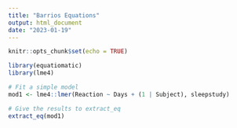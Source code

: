 ```yaml
---
title: "Barrios Equations"
output: html_document
date: "2023-01-19"
---
```


```r
knitr::opts_chunk$set(echo = TRUE)
```

```r
library(equatiomatic)
library(lme4)
```

```r
# Fit a simple model
mod1 <- lme4::lmer(Reaction ~ Days + (1 | Subject), sleepstudy)

# Give the results to extract_eq
extract_eq(mod1)
```
